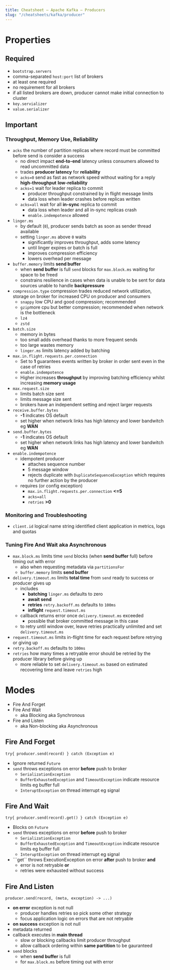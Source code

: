 ```yaml
---
title: Cheatsheet – Apache Kafka – Producers
slug: "/cheatsheets/kafka/producer"
---
```


# Properties

## Required
 * ```bootstrap.servers```
  * comma-separated ```host:port``` list of brokers
  * at least one required
  * no requirement for all brokers
  * if all listed brokers are down, producer cannot make initial connection to cluster
 * ```key.servializer```
 * ```value.serializer```

## Important

### Throughput, Memory Use, Reliability
 * ```acks``` the number of partition replicas where record must be committed before send is consider a success
   * no direct impact **end-to-end** latency unless consumers allowed to read uncommitted data
   * trades **producer latency** for **reliability**
   * ```acks=0``` send as fast as network speed without waiting for a reply **high-throughput** **low-reliability**
   * ```acks=1``` wait for leader replica to commit
      * producer throughput constrained by in flight message limits
      * data loss when leader crashes before replicas written
   * ```acks=all``` wait for all **in-sync** replica to commit
      * data loss when leader and all in-sync replicas crash
      * ```enable.indempotence``` allowed
 * ```linger.ms```
   * by default (```0```), producer sends batch as soon as sender thread available
   * setting ```linger.ms``` above ```0``` waits
     * significantly improves throughput, adds some latency
     * until linger expires or batch is full
     * improves compression efficiency
     * lowers overhead per message
 * ```buffer.memory``` limits **send buffer**
     * when **send buffer** is full ```send``` blocks for ```max.block.ms``` waiting for space to be freed
     * constrains resilience in cases when data is unable to be sent for data sources unable to handle **backpressure**
 * ```compression.type``` compression trades reduced network utilization, storage on broker for increased CPU on producer and consumers
    * ```snappy``` low CPU and good compression; recommended
    * ```gzip```more cpu but better compression; recommended when network is the bottleneck
    * ```lz4```
    * ```zstd```
 * ```batch.size```
    * memory in bytes
    * too small adds overhead thanks to more frequent sends
    * too large wastes memory
    * ```linger.ms``` limits latency added by batching
 * ```max.in.flight.requests.per.connection```
    * Set to **1** guarantees events written by broker in order sent even in the case of retries
    * ```enable.indempotence```
    * Higher increases **throughput** by improving batching efficiency whilst increasing **memory usage**
 * ```max.request.size```
    * limits batch size sent
    * limits message size sent
    * brokers have an independent setting and reject larger requests
 * ```receive.buffer.bytes```
    * **-1** indicates OS default
    * set higher when network links has high latency and lower bandwitch eg **WAN**
 * ```send.buffer.bytes```
    * **-1** indicates OS default
    * set higher when network links has high latency and lower bandwitch eg **WAN**
 * ```enable.indempotence```
    * idempotent producer
        * attaches sequence number
        * 5 message window
        * rejects duplicate with ```DuplicateSequenceException``` which requires no further action by the producer
    * requires (or config exception)
        * ```max.in.flight.requests.per.connection``` **<=5**
        * ```acks=all```
        * ```retries``` **>0**

### Monitoring and Troubleshooting
 * ```client.id``` logical name string identified client application in metrics, logs and quotas

### Tuning Fire And Wait aka Asynchronous
 * ```max.block.ms``` limits time ```send``` blocks (when **send buffer** full) before timing out with error
    * also when requesting metadata via ```partitionsFor```
    * ```buffer.memory``` limits **send buffer**
 * ```delivery.timeout.ms``` limits **total time** from ```send``` ready to success or producer gives up
    * includes
      * **batching** ```linger.ms``` defaults to zero
      * **await send**
      * **retries** ```retry.backoff.ms``` defaults to ```100ms```
      * **inflight** ```request.timeout.ms```
    * callback returns error once ```delivery.timeout.ms``` exceeded
      * possible that broker committed message in this case
    * to retry until window over, leave retries practically unlimited and set ```delivery.timeout.ms```
  * ```request.timeout.ms``` limits in-flight time for each request before retrying or giving up
  * ```retry.backoff.ms``` defaults to ```100ms```
  * ```retries``` how many times a retryable error should be retried by the producer library before giving up
    * more reliable to set ```delivery.timeout.ms``` based on estimated recovering time and leave ```retries``` high


# Modes
 * Fire And Forget
 * Fire And Wait
   * aka Blocking aka Synchronous
 * Fire and Listen
   * aka Non-blocking aka Asynchronous

## Fire And Forget

``` try{ producer.send(record) } catch (Exception e)  ```

 * Ignore returned ```Future```
 * ```send``` throws exceptions on error **before** push to broker
   * ```SerializationException```
   * ```BufferExhaustedException``` and ```TimeoutException``` indicate resource limits eg buffer full
   * ```InteruptException``` on thread interrupt eg signal

## Fire And Wait

``` try{ producer.send(record).get() } catch (Exception e)  ```

 * Blocks on ```Future```
 * ```send``` throws exceptions on error **before** push to broker
   * ```SerializationException```
   * ```BufferExhaustedException``` and ```TimeoutException``` indicate resource limits eg buffer full
   * ```InteruptException``` on thread interrupt eg signal
 * ```get`` throws ExecutionException on error **after** push to broker **and**
   * error is not retryable **or**
   * retries were exhausted without success

## Fire And Listen

``` producer.send(record, (meta, exception) -> ...) ```

 * **on error** exception is not null
   * producer handles retries so pick some other strategy
   * focus application logic on errors that are not retryable
 * **on success** exception is not null
 * metadata returned
 * callback executes in **main thread**
   * slow or blocking callbacks limit producer throughput
   * allow callback ordering within **same partition** to be gauranteed
 * ```send``` blocks
   * when **send buffer** is full
   * for ```max.block.ms``` before timing out with error





